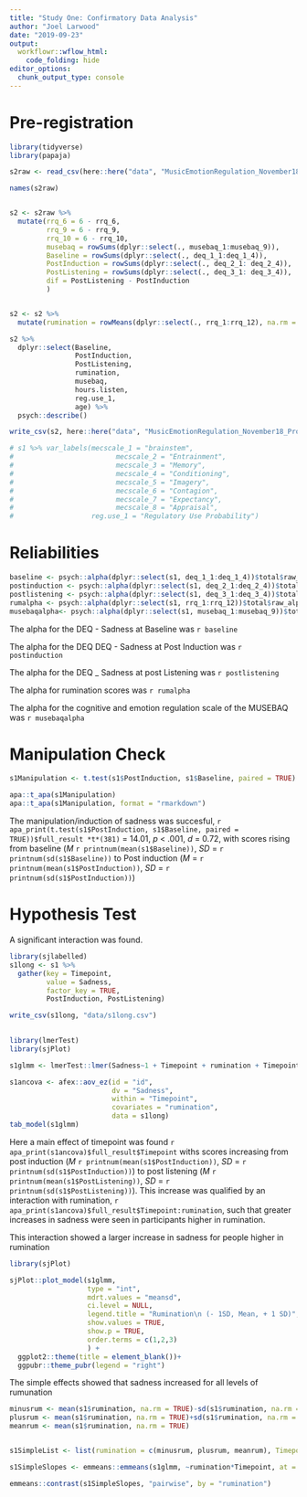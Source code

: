 ```yaml
---
title: "Study One: Confirmatory Data Analysis"
author: "Joel Larwood"
date: "2019-09-23"
output:
  workflowr::wflow_html:
    code_folding: hide
editor_options:
  chunk_output_type: console
---
```


# Pre-registration 

```r
library(tidyverse)
library(papaja)

s2raw <- read_csv(here::here("data", "MusicEmotionRegulation_November18_Prolific.csv"))

names(s2raw)


s2 <- s2raw %>% 
  mutate(rrq_6 = 6 - rrq_6,
         rrq_9 = 6 - rrq_9,
         rrq_10 = 6 - rrq_10,
         musebaq = rowSums(dplyr::select(., musebaq_1:musebaq_9)),
         Baseline = rowSums(dplyr::select(., deq_1_1:deq_1_4)),
         PostInduction = rowSums(dplyr::select(., deq_2_1: deq_2_4)),
         PostListening = rowSums(dplyr::select(., deq_3_1: deq_3_4)), 
         dif = PostListening - PostInduction
         ) 


s2 <- s2 %>% 
  mutate(rumination = rowMeans(dplyr::select(., rrq_1:rrq_12), na.rm = FALSE))

s2 %>% 
  dplyr::select(Baseline,
                PostInduction,
                PostListening,
                rumination,
                musebaq,
                hours.listen,
                reg.use_1,
                age) %>% 
  psych::describe()

write_csv(s2, here::here("data", "MusicEmotionRegulation_November18_Prolific_Processed.csv"))

# s1 %>% var_labels(mecscale_1 = "brainstem",
#                         mecscale_2 = "Entrainment",
#                         mecscale_3 = "Memory", 
#                         mecscale_4 = "Conditioning",
#                         mecscale_5 = "Imagery",
#                         mecscale_6 = "Contagion", 
#                         mecscale_7 = "Expectancy",
#                         mecscale_8 = "Appraisal", 
#                   reg.use_1 = "Regulatory Use Probability")
```

# Reliabilities 

```r

baseline <- psych::alpha(dplyr::select(s1, deq_1_1:deq_1_4))$total$raw_alpha
postinduction <- psych::alpha(dplyr::select(s1, deq_2_1:deq_2_4))$total$raw_alpha
postlistening <- psych::alpha(dplyr::select(s1, deq_3_1:deq_3_4))$total$raw_alpha
rumalpha <- psych::alpha(dplyr::select(s1, rrq_1:rrq_12))$total$raw_alpha
musebaqalpha<- psych::alpha(dplyr::select(s1, musebaq_1:musebaq_9))$total$raw_alpha

```

The alpha for the DEQ - Sadness at Baseline was `r baseline`

The alpha for the DEQ DEQ - Sadness at Post Induction  was `r postinduction`

The alpha for the DEQ _ Sadness at post Listening was `r postlistening`

The alpha for rumination scores was `r rumalpha`

The alpha for the cognitive and emotion regulation scale of the MUSEBAQ was `r musebaqalpha`


# Manipulation Check

```r
s1Manipulation <- t.test(s1$PostInduction, s1$Baseline, paired = TRUE) 

apa::t_apa(s1Manipulation)
apa::t_apa(s1Manipulation, format = "rmarkdown")

```
The manipulation/induction of sadness was succesful, `r apa_print(t.test(s1$PostInduction, s1$Baseline, paired = TRUE))$full_result *t*(381)` = 14.01, *p* < .001, *d* = 0.72, with scores rising from baseline (*M* `r printnum(mean(s1$Baseline))`, *SD* = `r printnum(sd(s1$Baseline))` to Post induction (*M* = `r printnum(mean(s1$PostInduction))`, *SD* = `r printnum(sd(s1$PostInduction))`)

# Hypothesis Test 

A significant interaction was found. 
```r

library(sjlabelled)
s1long <- s1 %>% 
  gather(key = Timepoint,
         value = Sadness,
         factor_key = TRUE,
         PostInduction, PostListening) 

write_csv(s1long, "data/s1long.csv")
  

library(lmerTest)
library(sjPlot)

s1glmm <- lmerTest::lmer(Sadness~1 + Timepoint + rumination + Timepoint:rumination + (1 |id), data = s1long)

s1ancova <- afex::aov_ez(id = "id",
                         dv = "Sadness", 
                         within = "Timepoint", 
                         covariates = "rumination", 
                         data = s1long)
tab_model(s1glmm)
```

Here a main effect of timepoint was found `r apa_print(s1ancova)$full_result$Timepoint ` withs scores increasing from post induction (*M* `r printnum(mean(s1$PostInduction))`, *SD* = `r printnum(sd(s1$PostInduction))`) to post listening (*M* `r printnum(mean(s1$PostListening))`, *SD* = `r printnum(sd(s1$PostListening))`). This increase was qualified by an interaction with rumination, `r apa_print(s1ancova)$full_result$Timepoint:rumination`, such that greater increases in sadness were seen in participants higher in rumination. 


This interaction showed a larger increase in sadness for people higher in rumination 
```r

library(sjPlot)

sjPlot::plot_model(s1glmm,
                   type = "int",
                   mdrt.values = "meansd",
                   ci.level = NULL,
                   legend.title = "Rumination\n (- 1SD, Mean, + 1 SD)",
                   show.values = TRUE,
                   show.p = TRUE,
                   order.terms = c(1,2,3)
                   ) + 
  ggplot2::theme(title = element_blank())+ 
  ggpubr::theme_pubr(legend = "right")
```

The simple effects showed that sadness increased for all levels of rumunation 
```r

minusrum <- mean(s1$rumination, na.rm = TRUE)-sd(s1$rumination, na.rm = TRUE)
plusrum <- mean(s1$rumination, na.rm = TRUE)+sd(s1$rumination, na.rm = TRUE)
meanrum <- mean(s1$rumination, na.rm = TRUE)


s1SimpleList <- list(rumination = c(minusrum, plusrum, meanrum), Timepoint = c("PostInduction", "PostListening"))

s1SimpleSlopes <- emmeans::emmeans(s1glmm, ~rumination*Timepoint, at = s1SimpleList)

emmeans::contrast(s1SimpleSlopes, "pairwise", by = "rumination")
```

